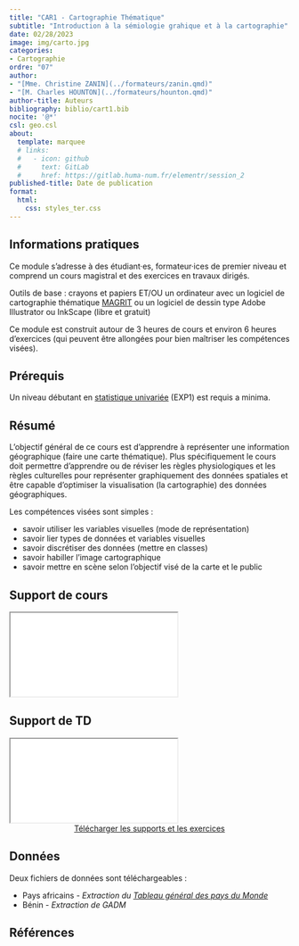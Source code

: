 ```yaml
---
title: "CAR1 - Cartographie Thématique"
subtitle: "Introduction à la sémiologie grahique et à la cartographie"
date: 02/28/2023
image: img/carto.jpg
categories: 
- Cartographie
ordre: "07" 
author: 
- "[Mme. Christine ZANIN](../formateurs/zanin.qmd)"
- "[M. Charles HOUNTON](../formateurs/hounton.qmd)"
author-title: Auteurs
bibliography: biblio/cart1.bib
nocite: '@*'
csl: geo.csl
about:
  template: marquee
  # links:
  #   - icon: github
  #     text: GitLab
  #     href: https://gitlab.huma-num.fr/elementr/session_2
published-title: Date de publication 
format:
  html: 
    css: styles_ter.css
---
```


## <i class="bi bi-info-circle"></i> Informations pratiques

Ce module s'adresse à des étudiant·es, formateur·ices de premier niveau et comprend un cours magistral et des exercices en travaux dirigés.

Outils de base : crayons et papiers ET/OU un ordinateur avec un logiciel de cartographie thématique [MAGRIT](http://magrit.cnrs.fr) ou un logiciel de dessin type Adobe Illustrator ou InkScape (libre et gratuit)

Ce module est construit autour de 3 heures de cours et environ 6 heures d'exercices (qui peuvent être allongées pour bien maîtriser les compétences visées).

## <i class="bi bi-ui-checks-grid"></i> Prérequis

Un niveau débutant en [statistique univariée](exp1_uni.qmd) (EXP1) est requis a minima.

## <i class="bi bi-bookmark"></i> Résumé

L'objectif général de ce cours est d'apprendre à représenter une information géographique (faire une carte thématique). Plus spécifiquement le cours doit permettre d'apprendre ou de réviser les règles physiologiques et les règles culturelles pour représenter graphiquement des données spatiales et être capable d'optimiser la visualisation (la cartographie) des données géographiques.

Les compétences visées sont simples :

-   savoir utiliser les variables visuelles (mode de représentation)
-   savoir lier types de données et variables visuelles
-   savoir discrétiser des données (mettre en classes)
-   savoir habiller l'image cartographique
-   savoir mettre en scène selon l'objectif visé de la carte et le public

## <i class="bi bi-person-video3"></i> Support de cours

<object class="slide" data="../modules/support/car1_cours.pdf" type="application/pdf">

<iframe class="slide" src="../modules/support/car1_cours.pdf">

</iframe>

</object>

## <i class="bi bi-person-video3"></i> Support de TD

<object class="slide" data="../modules/support/car1_exos.pdf" type="application/pdf">

<iframe class="slide" src="../modules/support/car1_exos.pdf">

</iframe>

</object>

<center><a href="https://bit.ly/3JvoE96" class="btn btn-warning" role="button" aria-disabled="true" target="_blank" rel="noopener noreferrer"><i class="bi bi-cloud-arrow-down"></i> Télécharger les supports et les exercices </a></center>

## <i class="bi bi-clipboard-data"></i> Données

Deux fichiers de données sont téléchargeables :

-   Pays africains - *Extraction du [Tableau général des pays du Monde](../donnees/gen_monde.qmd)*
-   Bénin - *Extraction de GADM* <!-- -   Bénin - *Extraction de GADM(../donnees/gen_monde.qmd)* -->

## <i class="bi bi-file-earmark-text"></i> Références

::: {#refs}
:::
